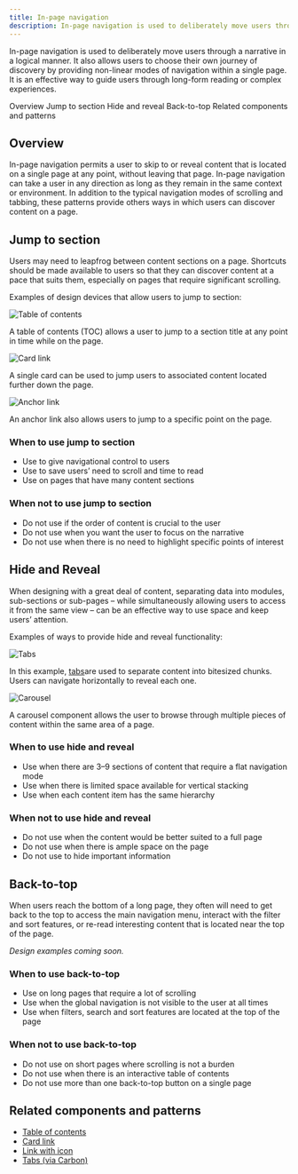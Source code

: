```yaml
---
title: In-page navigation
description: In-page navigation is used to deliberately move users through a narrative in a logical manner. It also allows users to choose their own journey of discovery by providing non-linear modes of navigation within a single page. 
---
```


<PageDescription>

In-page navigation is used to deliberately move users through a narrative in a logical manner. It also allows users to choose their own journey of discovery by providing non-linear modes of navigation within a single page. It is an effective way to guide users through long-form reading or complex experiences.
</PageDescription>

<AnchorLinks>

<AnchorLink>Overview</AnchorLink>
<AnchorLink>Jump to section</AnchorLink>
<AnchorLink>Hide and reveal</AnchorLink>
<AnchorLink>Back-to-top</AnchorLink>
<AnchorLink>Related components and patterns</AnchorLink>

</AnchorLinks>


## Overview
In-page navigation permits a user to skip to or reveal content that is located on a single page at any point, without leaving that page. 
In-page navigation can take a user in any direction as long as they remain in the same context or environment. In addition to the typical navigation modes of scrolling and tabbing, these patterns provide others ways in which users can discover content on a page.


## Jump to section

Users may need to leapfrog between content sections on a page. Shortcuts should be made available to users so that they can discover content at a pace that suits them, especially on pages that require significant scrolling. 

Examples of design devices that allow users to jump to section:

<Title>Table of contents</Title>

![Table of contents](../../images/pattern/in-page-nav/in-page-nav-toc.jpg)

<Caption>
A table of contents (TOC) allows a user to jump to a section title at any point in time while on the page.
</Caption>


<Title>Card link</Title>

![Card link](../../images/pattern/in-page-nav/in-page-nav-cardlink.jpg)

<Caption>
A single card can be used to jump users to associated content located further down the page.
</Caption>


<Title>Anchor link</Title>

![Anchor link](../../images/pattern/in-page-nav/in-page-nav-anchorlink.jpg)

<Caption>
An anchor link also allows users to jump to a specific point on the page.
</Caption>

### When to use jump to section

* Use to give navigational control to users 
* Use to save users’ need to scroll and time to read
* Use on pages that have many content sections

### When not to use jump to section

* Do not use if the order of content is crucial to the user
* Do not use when you want the user to focus on the narrative
* Do not use when there is no need to highlight specific points of interest


## Hide and Reveal

When designing with a great deal of content, separating data into modules, sub-sections or sub-pages – while simultaneously allowing users to access it from the same view – can be an effective way to use space and keep users’ attention. 

Examples of ways to provide hide and reveal functionality:

<Title>Tabs</Title>

![Tabs](../../images/pattern/in-page-nav/in-page-nav-tabs.jpg)

<Caption>
In this example, <a href="https://www.carbondesignsystem.com/components/tabs/usage" target="_blank">tabs</a>are used to separate content into bitesized chunks. Users can navigate horizontally to reveal each one.
</Caption>


<Title>Carousel</Title>

![Carousel](../../images/pattern/in-page-nav/in-page-nav-carousel.jpg)

<Caption>
A carousel component allows the user to browse through multiple pieces of content within the same area of a page.
</Caption>

### When to use hide and reveal

* Use when there are 3–9 sections of content that require a flat navigation mode 
* Use when there is limited space available for vertical stacking
* Use when each content item has the same hierarchy 

### When not to use hide and reveal

* Do not use when the content would be better suited to a full page
* Do not use when there is ample space on the page
* Do not use to hide important information


## Back-to-top

When users reach the bottom of a long page, they often will need to get back to the top to access the main navigation menu, interact with the filter and sort features, or re-read interesting content that is located near the top of the page.

_Design examples coming soon._

### When to use back-to-top

* Use on long pages that require a lot of scrolling 
* Use when the global navigation is not visible to the user at all times
* Use when filters, search and sort features are located at the top of the page 

### When not to use back-to-top

* Do not use on short pages where scrolling is not a burden
* Do not use when there is an interactive table of contents
* Do not use more than one back-to-top button on a single page


## Related components and patterns

* [Table of contents](./components/table-of-contents)
* [Card link](./components/card-link)
* [Link with icon](./components/link-with-icon)
* [Tabs (via Carbon)](https://www.carbondesignsystem.com/components/tabs/usage/)

